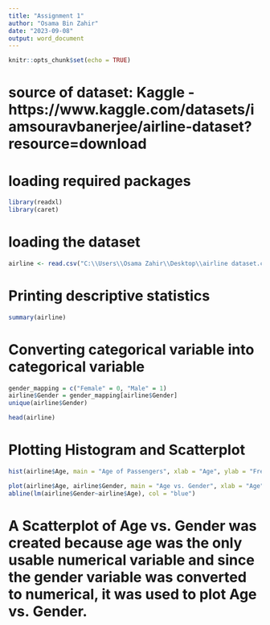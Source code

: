 ---
title: "Assignment 1"
author: "Osama Bin Zahir"
date: "2023-09-08"
output: word_document
---

```{r setup, include=FALSE}
knitr::opts_chunk$set(echo = TRUE)
```
# source of dataset: Kaggle - https://www.kaggle.com/datasets/iamsouravbanerjee/airline-dataset?resource=download

# loading required packages
```{R}
library(readxl)
library(caret)
```

# loading the dataset
```{R}
airline <- read.csv("C:\\Users\\Osama Zahir\\Desktop\\airline dataset.csv")
```

# Printing descriptive statistics 
```{R}
summary(airline)
```
# Converting categorical variable into categorical variable
```{R}
gender_mapping = c("Female" = 0, "Male" = 1)
airline$Gender = gender_mapping[airline$Gender]
unique(airline$Gender)
```
```{R}
head(airline)
```

# Plotting Histogram and Scatterplot
```{R}
hist(airline$Age, main = "Age of Passengers", xlab = "Age", ylab = "Frequency", col = "blue", border = "black")
```

```{R}
plot(airline$Age, airline$Gender, main = "Age vs. Gender", xlab = "Age", ylab = "Gender", col = "red")
abline(lm(airline$Gender~airline$Age), col = "blue")
```
# A Scatterplot of Age vs. Gender was created because age was the only usable numerical variable and since the gender variable was converted to numerical, it was used to plot Age vs. Gender.  